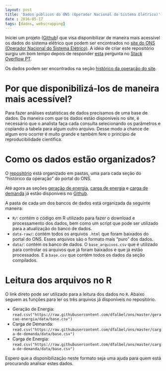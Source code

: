 ```yaml
---
layout: post
title: 'Dados públicos do ONS (Operador Nacional do Sistema Elétrico)'
date : 2016-05-17
tags: [dados, webscrapping]
--- 
```


Iniciei um projeto ([Github](https://github.com/dfalbel/ons)) que visa disponibilizar de maneira mais acessível os dados do sistema elétrico que podem ser encontrados no [site do ONS (Operador Nacional do Sistema Elétrico)](http://www.ons.org.br/home/). A idéia de criar este repositório surgiu um bom tempo depois de responder [esta](http://pt.stackoverflow.com/a/103838/6036) pergunta no [Stack Overflow PT](http://pt.stackoverflow.com/).

Os dados podem ser encontrados na seção [histórico da operação do site](http://www.ons.org.br/historico/geracao_energia.aspx).

# Por que disponibilizá-los de maneira mais acessível?

Para fazer análises estatísticas de dados precisamos de uma base de dados. Da maneira com que os dados estão disponíveis no site, é necessário que o analista 
faça cada consulta selecionando os parâmetros e copiando a tabela para algum outro arquivo. Desse modo a chance de algum erro ocorrer é muito grande e também fere o princípio de reproducibilidade científica.

# Como os dados estão organizados?

O [repositório](https://github.com/dfalbel/ons) está organizado em pastas, uma para cada seção do "histórico da operação" do portal do ONS.

Até agora as seções [geração de energia](http://www.ons.org.br/historico/geracao_energia.aspx), [carga de energia](http://www.ons.org.br/historico/carga_propria_de_energia.aspx) e 
[carga de demanda](http://www.ons.org.br/historico/carga_propria_de_demanda.aspx) já estão disponíveis no [Github](https://github.com/dfalbel/ons).

A pasta de cada um dos bancos de dados está organizada da seguinte maneira:

* `R/`: contém o código em R utilizado para fazer o download e processamento dos dados, bem como um script que pode ser utilizado para a atualização do banco de dados.
* `data-raw/`: contém todos os arquivos `.html` que foram baixados do portal do ONS. Esses arquivos são o formato mais "puro" dos dados.
* `data/`: contém os banco de dados. O `base_arquivos.csv` que é utilizado para controlar os arquivos que já foram baixados e que já estão processados. E a `base.csv` que contém todos os dados da seção compilados.

# Leitura dos arquivos no R

O link direto pode ser utilizado para a leitura dos dados no `R`. Abaixo seguem as funções para ler os três arquivos já disponíveis no repositório.

* Geração de Energia: `read.csv("https://raw.githubusercontent.com/dfalbel/ons/master/geracao-energia/data/base.csv")`
* Carga de Demanda: `read.csv("https://raw.githubusercontent.com/dfalbel/ons/master/carga-de-demanda/data/base.csv")`
* Carga de Energia: `read.csv("https://raw.githubusercontent.com/dfalbel/ons/master/carga-de-demanda/data/base.csv")`

Espero que a disponibilização neste formato seja uma ajuda para quem está 
procurando analisar estes dados.
